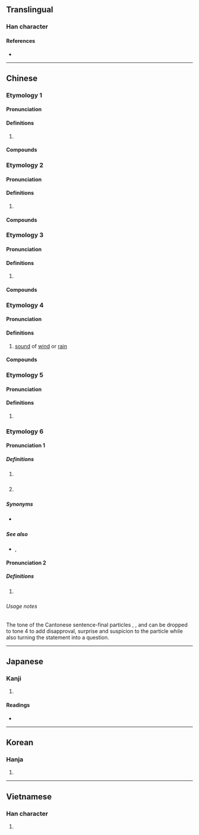 {{character info}}
==Translingual==

===Han character===
{{Han char|rn=30|rad=口|as=09|sn=12|four=62000|canj=RDLN|ids=⿰口剌}}

====References====
* {{Han ref|kx=0197.270|dkj=03909|dj=0419.050|hdz=10651.060|uh=5587|ud=21895|bh=B3E2|bd=46050}}

----

==Chinese==
{{zh-forms}}

===Etymology 1===

====Pronunciation====
{{zh-pron
|m=lǎ
|c=laa3,laa5
|h=pfs=la̍p
|mn=ml:la/tw:lá/ml:la̍t
|mn_note=la̍t - literary
|mn-t=la1
|cat=syllable
}}

====Definitions====
{{zh-hanzi}}

# {{zh-only|喇叭|[[trumpet]]; [[bugle]]}}

====Compounds====
{{zh-der|小喇叭|喇叭花|喇叭手|大喇叭|喇叭褲|喇叭蟲|喇叭筒|喇叭口兒|喇叭|吹喇叭|環繞喇叭|琉璃喇叭}}

===Etymology 2===

====Pronunciation====
{{zh-pron
|m=lǎ
|c=laa1
|mn=ml:la̍h/ml:la̍t
|mn_note=la̍h - vernacular; la̍t - literary
|mn-t=la1
|cat=syllable
}}

====Definitions====
{{zh-hanzi}}

# {{zh-only|喇嘛|[[lama]]}}

====Compounds====
{{zh-der|喇嘛|喇嘛教|班禪喇嘛|燒喇嘛|達賴喇嘛}}

===Etymology 3===

====Pronunciation====
{{zh-pron
|m=lǎ
|cat=syllable
}}

====Definitions====
{{zh-hanzi}}

# {{rfdef|zh}}

====Compounds====
{{zh-der|八怪七喇|喇嘴|唐古喇山|背哈喇子|喀喇崑崙}}

===Etymology 4===

====Pronunciation====
{{zh-pron
|m=lā
|c=laa1
|cat=n
}}

====Definitions====
{{zh-hanzi}}

# {{lb|zh|onomatopoeia}} [[sound]] of [[wind]] or [[rain]]

====Compounds====
{{zh-der|勃喇喇|咿哩呱喇|刮喇|佧喇|喇喇叭叭|嘩喇喇|喇喇哩哩|滑喇|活喇喇}}

===Etymology 5===

====Pronunciation====
{{zh-pron
|m=lá
|cat=syllable
}}

====Definitions====
{{zh-hanzi}}

# {{zh-only|哈喇子|[[saliva]]|半喇子兒|a [[half]]}}

===Etymology 6===
{{rfe|zh|related to 了?}}

====Pronunciation 1====
{{zh-forms|alt=啦,嘑,嚹,𡅈}}
{{zh-pron
|c=laa3
|cat=part
}}

=====Definitions=====
{{zh-hanzi}} {{tlb|zh|Cantonese}}

# {{n-g|Used at the end of a sentence to indicate a change of state.}}
#: {{zh-x|佢 係 大學生 喇。|He '''has become''' a university student / He is a university student '''now'''.|C-GZ}}
# {{n-g|Used at the end of a sentence to inform the beginning of an action.}}
#: {{zh-x|我 走 喇。|I'm leaving now.|C-GZ}}

=====Synonyms=====
* {{q|Mandarin}} {{zh-l|了}}

=====See also=====
* {{q|Cantonese}} {{zh-l|啦|tr=laa1}}, {{zh-l|嘞|tr=laak3}}

====Pronunciation 2====
{{zh-forms|alt=嗱,啦}}
{{zh-pron
|c=laa4
|cat=part
}}

=====Definitions=====
{{zh-hanzi}} {{tlb|zh|Cantonese}}

# {{n-g|Sentence-final particle expressing surprise and suspicion.}}
#: {{zh-x|佢 係 大學生 喇{laa4}？|He '''has become''' a university  student? / He is a university student '''now'''?|C-GZ}}
#: {{zh-x|你 走 喇{laa4}？|You are leaving?|C-GZ}}

======Usage notes======
The tone of the Cantonese sentence-final particles {{zh-l|呀|tr=aa3}}, {{zh-l|喇|tr=laa3}}, {{zh-l|㗎|tr=gaa3}} and {{zh-l|咋|tr=zaa3}} can be dropped to tone 4 to add disapproval, surprise and suspicion to the particle while also turning the statement into a question.

----

==Japanese==

===Kanji===
{{ja-kanji|grade=|rs=口09}}

# {{rfdef|ja|sort=口09}}

====Readings====
* {{ja-readings|goon=[[らち]] (rachi)|kanon=[[らつ]] (ratsu)|kanyoon=[[ら]] (ra)|kun=[[ものいう]] (monoiu)}}

----

==Korean==

===Hanja===
{{ko-hanja|hangeul=[[랄]], [[라]]|rv=ral, ra|mr=ral, ra}}

# {{rfdef|ko|sort=口09}}

----

==Vietnamese==

===Han character===
{{vi-hantu|lạt|rs=口09}}

# {{rfdef|vi}}